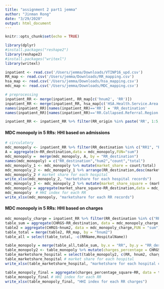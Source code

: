 ```yaml
---
title: "assignment 2 part1 jemma"
author: "Jinman Rong"
date: "3/29/2020"
output: html_document
---
```


```r
knitr::opts_chunk$set(echo = TRUE)
```

```r
library(dplyr)
#install.packages("reshape2")
library(reshape2)
#install.packages("writexl")
library(writexl)

inpatient <- read.csv('/Users/jemma/Downloads/VTINP16_upd.csv')
RR_map <- read.csv('/Users/jemma/Downloads/RR_mapping.csv')
hsa_map <- read.csv('/Users/jemma/Downloads/hsa_mapping.csv')
mdc_map <- read.csv('/Users/jemma/Downloads/MDC_mapping.csv')
```

```r
# preprocessing
inpatient_RR <- merge(inpatient, RR_map[c('hnum2', 'RR')])
inpatient_RR <- merge(inpatient_RR, hsa_map[c('HSA.Health.Service.Area', 'RR.Collapsed.Referral.Region')], by.x = 'hsa', by.y = 'HSA.Health.Service.Area')
names(inpatient_RR)[names(inpatient_RR)=='RR'] = 'RR_destination'
names(inpatient_RR)[names(inpatient_RR)=='RR.Collapsed.Referral.Region'] = 'RR_origin'

inpatient_RR <- inpatient_RR %>% filter(RR_origin %in% paste('RR', 1:5, sep = ''))
```
#### MDC monopoly in 5 RRs: HHI based on admissions
```r
# circulatory
mdc_monopoly <- inpatient_RR %>% filter(RR_destination %in% c("RR1", "RR2", "RR3","RR4", "RR5")) %>% group_by(RR_destination) %>% count(hnum2)
A = aggregate(n~RR_destination,data = mdc_monopoly,FUN="sum")
mdc_monopoly =  merge(mdc_monopoly, A, by = "RR_destination")
names(mdc_monopoly) = c("RR_destination","hum2","count","total")
mdc_monopoly_1 <- mdc_monopoly %>% mutate(market_share = count/total)
mdc_monopoly_2 <- mdc_monopoly_1 %>% arrange(RR_destination,desc(market_share))
mdc_monopoly_2 # market share for each hospital
write_xlsx(mdc_monopoly_2, "marketshare for each hospital records")
mdc_monopoly_3 <- mdc_monopoly_2 %>% mutate(market_share_square = (market_share*100)^2)
mdc_monopoly = aggregate(market_share_square~RR_destination,data = mdc_monopoly_3,FUN="sum") %>% arrange(desc(market_share_square))
mdc_monopoly  # HHI index for each RR
write_xlsx(mdc_monopoly, "marketshare for each RR records")
```
#### MDC monopoly in 5 RRs: HHI based on charges
```r
mdc_monopoly_charge = inpatient_RR %>% filter(RR_destination %in% c("RR1", "RR2", "RR3","RR4", "RR5")) %>% group_by(RR_destination)
table_sum = aggregate(CHRGS~RR_destination, data = mdc_monopoly_charge,FUN = "sum")
table2 = aggregate(CHRGS~hnum2, data = mdc_monopoly_charge,FUN = "sum")
table_total = merge(table2, RR_map, by = "hnum2")
table_all = select(table_total, -c(RRName,HospitalName))

table_monopoly = merge(table_all,table_sum, by.x = "RR", by.y = "RR_destination")
table_monopoly2 <- table_monopoly %>% mutate(charges_percentage = CHRGS.x/CHRGS.y) %>% mutate(charges_percentage_square = (100*charges_percentage)^2)
table_marketshare_hospital = select(table_monopoly2, c(RR, hnum2, charges_percentage)) %>% arrange(RR,desc(charges_percentage))
table_marketshare_hospital # market share for each hospital
write_xlsx(table_marketshare_hospital, "marketshare for each hospital charges")

table_monopoly_final = aggregate(charges_percentage_square~RR, data = table_monopoly2, FUN = "sum") %>% arrange(desc(charges_percentage_square))
table_monopoly_final # HHI index for each RR
write_xlsx(table_monopoly_final, "HHI index for each RR charges")
```

